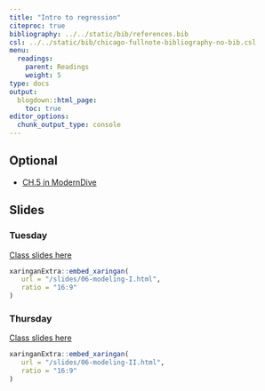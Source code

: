 ```yaml
---
title: "Intro to regression"
citeproc: true
bibliography: ../../static/bib/references.bib
csl: ../../static/bib/chicago-fullnote-bibliography-no-bib.csl
menu: 
  readings:
    parent: Readings
    weight: 5
type: docs
output:
  blogdown::html_page:
    toc: true
editor_options: 
  chunk_output_type: console
---
```



## Optional

- <i class="fas fa-book"></i> [CH.5 in ModernDive](https://moderndive.com/5-regression.html)


## Slides

### Tuesday

[Class slides here](/slides/06-modeling-I.html)


```r
xaringanExtra::embed_xaringan(
   url = "/slides/06-modeling-I.html",
   ratio = "16:9"
)
```


### Thursday

[Class slides here](/slides/06-modeling-II.html)


```r
xaringanExtra::embed_xaringan(
   url = "/slides/06-modeling-II.html",
   ratio = "16:9"
)
```